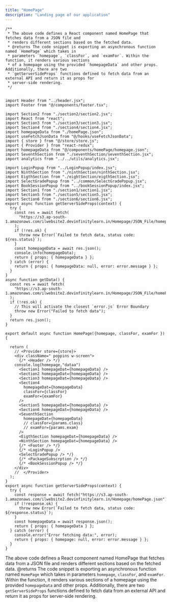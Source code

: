 ```yaml
---
title: "HomePage"
description: "Landing page of our application"
---
```


```
/**
 * The above code defines a React component named HomePage that fetches data from a JSON file and
 * renders different sections based on the fetched data.
 * @returns The code snippet is exporting an asynchronous function named `HomePage` which takes in
 * parameters `homepage`, `classFor`, and `examFor`. Within the function, it renders various sections
 * of a homepage using the provided `homepageData` and other props. Additionally, there are two
 * `getServerSideProps` functions defined to fetch data from an external API and return it as props for
 * server-side rendering.
 */


import Header from "../header.jsx";
import Footer from "@/components/footer.tsx";

import Section2 from "./section2/section2.jsx";
import React from "react";
import Section3 from "./section3/section3.jsx";
import Section4 from "./section4/section4.jsx";
import homepageData from "./homePage.json";
import useFetchJsonData from "@/hooks/useFetchJsonData";
import { store } from "@/store/store.js";
import { Provider } from "react-redux";
import homepageData from "@/components/homePage/homepage.json";
import SeventhSection from "./seventhSection/seventhSection.jsx";
import analytics from "../../utils/analytics.jsx";

import LoginPopup from "../LoginPopup/index.jsx";
import NinthSection from "./ninthSection/ninthSection.jsx";
import EigthSection from "./eightSection/eigthSection.jsx";
import SelectGradePopup from "../common/SelectGradePopup.jsx";
import BookSessionPopup from "../bookSessionPopup/index.jsx";
import Section1 from "./section1/section1.jsx";
import Section5 from "./section5/section5.jsx";
import Section6 from "./section6/section6.jsx";
export async function getServerSideProps(context) {
  try {
    const res = await fetch(
      "https://s3.ap-south-1.amazonaws.com/ilwebsite2.devinfinitylearn.in/Homepage/JSON_File/homepage.json"
    );
    if (!res.ok) {
      throw new Error(`Failed to fetch data, status code: ${res.status}`);
    }
    const homepageData = await res.json();
    console.info(homepageData);
    return { props: { homepageData } };
  } catch (error) {
    return { props: { homepageData: null, error: error.message } };
  }
}
async function getData() {
  const res = await fetch(
    "https://s3.ap-south-1.amazonaws.com/ilwebsite2.devinfinitylearn.in/Homepage/JSON_File/homePage.json"
  );
  if (!res.ok) {
    // This will activate the closest `error.js` Error Boundary
    throw new Error("Failed to fetch data");
  }
  return res.json();
}

export default async function HomePage({homepage, classFor, examFor }) {

  return (
    // <Provider store={store}>
    <div className=" poppins w-screen">
      {/* <Header /> */}
    console.log(homepage,"dataa")
      <Section1 homepageDat={homepageData} />
      <Section2 homepageDat={homepageData} />
      <Section3 homepageDat={homepageData} />
      <Section4
        homepageDat={homepageData}
        classFor={classFor}
        examFor={examFor}
      />
      <Section5 homepageDat={homepageData} />
      <Section6 homepageDat={homepageData} />
      <SeventhSection
        homepageDat={homepageData}
        // classFor={params.class}
        // examFor={params.exam}
      />
      <EigthSection homepageDat={homepageData} />
      <NinthSection homepageDat={homepageData} />
      {/* <Footer /> */}
      {/* <LoginPopup />
      <SelectGradePopup /> */}
      {/* <PackageSubscrption /> */}
      {/* <BookSessionPopup /> */}
    </div>
    //  </Provider>
  );
}
export async function getServerSideProps(context) {
  try {
    const response = await fetch("https://s3.ap-south-1.amazonaws.com/ilwebsite2.devinfinitylearn.in/Homepage/homePage.json");
    if (!response.ok) {
      throw new Error(`Failed to fetch data, status code: ${response.status}`);
    }
    const homepageData = await response.json();
    return { props: { homepageData } };
  } catch (error) {
    console.error("Error fetching data:", error);
    return { props: { homepage: null, error: error.message } };
  }
}

```

The above code defines a React component named HomePage that fetches data from a JSON file and
renders different sections based on the fetched data.
@returns The code snippet is exporting an asynchronous function named `HomePage` which takes in
parameters `homepage`, `classFor`, and `examFor`. Within the function, it renders various sections
of a homepage using the provided `homepageData` and other props. Additionally, there are two
`getServerSideProps` functions defined to fetch data from an external API and return it as props for
server-side rendering.
